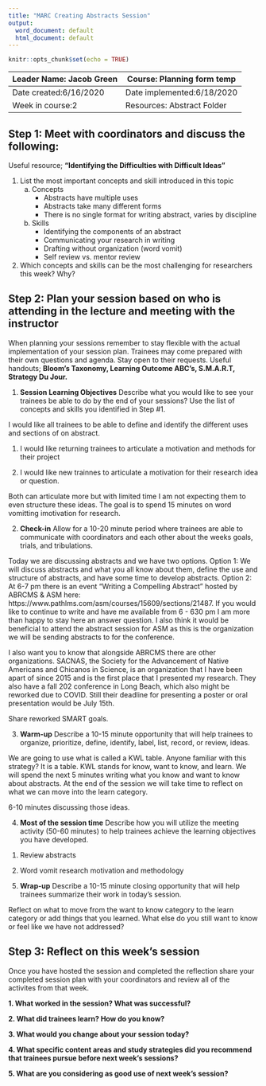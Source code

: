 ```yaml
---
title: "MARC Creating Abstracts Session"
output:
  word_document: default
  html_document: default
---
```


```r
knitr::opts_chunk$set(echo = TRUE)
```

| Leader Name: Jacob Green | Course: Planning form temp     |
|--------------------------|--------------------------------|
| Date created:6/16/2020   | Date implemented:6/18/2020     |
| Week in course:2         | Resources: Abstract Folder     |

## Step 1: Meet with coordinators and discuss the following:
Useful resource; **"Identifying the Difficulties with Difficult Ideas"**

1. List the most important concepts and skill introduced in this topic
    a. Concepts
        * Abstracts have multiple uses
        * Abstracts take many different forms
        * There is no single format for writing abstract, varies by discipline
    b. Skills
        * Identifying the components of an abstract
        * Communicating your research in writing
        * Drafting without organization (word vomit)
        * Self review vs. mentor review

2. Which concepts and skills can be the most challenging for researchers this week? Why?

## Step 2: Plan your session based on who is attending in the lecture and meeting with the instructor
When planning your sessions remember to stay flexible with the actual implementation of your session plan. Trainees may come prepared with their own questions and agenda. Stay open to their requests. Useful handouts; **Bloom's Taxonomy, Learning Outcome ABC's, S.M.A.R.T, Strategy Du Jour.**

1. **Session Learning Objectives**
Describe what you would like to see your trainees be able to do by the end of your sessions? Use the list of concepts and skills you identified in Step #1. 

I would like all trainees to be able to define and identify the different uses and sections of on abstract. 

1) I would like returning trainees to articulate a motivation and methods for their project

2) I would like new trainnes to articulate a motivation for their research idea or question. 

Both can articulate more but with limited time I am not expecting them to even structure these ideas. The goal is to spend 15 minutes on word vomitting imotivation for research.

2. **Check-in**
Allow for a 10-20 minute period where trainees are able to communicate with coordinators and each other about the weeks goals, trials, and tribulations.

Today we are discussing abstracts and we have two options. Option 1: We will discuss abstracts and what you all know about them, define the use and structure of abstracts, and have some time to develop abstracts. Option 2: At 6-7 pm there is an event "Writing a Compelling Abstract" hosted by ABRCMS & ASM here: https://www.pathlms.com/asm/courses/15609/sections/21487. If you would like to continue to write and have me available from 6 - 630 pm I am more than happy to stay here an answer question. I also think it would be beneficial to attend the abstract session for ASM as this is the organization we will be sending abstracts to for the conference. 

I also want you to know that alongside ABRCMS there are other organizations. SACNAS, the Society for the Advancement of Native Americans and Chicanos in Science, is an organization that I have been apart of since 2015 and is the first place that I presented my research. They also have a fall 202 conference in Long Beach, which also might be reworked due to COVID. Still their deadline for presenting a poster or oral presentation would be July 15th. 

Share reworked SMART goals.

3. **Warm-up**
Describe a 10-15 minute opportunity that will help trainees to organize, prioritize, define, identify, label, list, record, or review, ideas.

We are going to use what is called a KWL table. Anyone familiar with this strategy? It is a table. KWL stands for know, want to know, and learn. We will spend the next 5 minutes writing what you know and want to know about abstracts. At the end of the session we will take time to reflect on what we can move into the learn category.

6-10 minutes discussing those ideas.

4. **Most of the session time**
Describe how you will utilize the meeting activity (50-60 minutes) to help trainees achieve the learning objectives you have developed.

1) Review abstracts 

2) Word vomit research motivation and methodology

5. **Wrap-up**
Describe a 10-15 minute closing opportunity that will help trainees summarize their work in today's session. 

Reflect on what to move from the want to know category to the learn category or add things that you learned. What else do you still want to know or feel like we have not addressed?

## Step 3: Reflect on this week's session
Once you have hosted the session and completed the reflection share your completed session plan with your coordinators and review all of the activites from that week.

**1. What worked in the session? What was successful?**

**2. What did trainees learn? How do you know?**

**3. What would you change about your session today?**

**4. What specific content areas and study strategies did you recommend that trainees pursue before next week's sessions?**

**5. What are you considering as good use of next week's session?**


